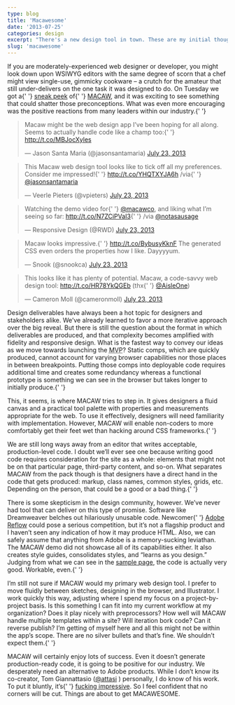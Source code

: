 ```yaml
---
type: blog
title: 'Macawesome'
date: '2013-07-25'
categories: design
excerpt: "There's a new design tool in town. These are my initial thoughts."
slug: 'macawesome'
---
```


<p>
  If you are moderately-experienced web designer or developer, you might look
  down upon WSIWYG editors with the same degree of scorn that a chef might view
  single-use, gimmicky cookware – a crutch for the amateur that still
  under-delivers on the one task it was designed to do. On Tuesday we got a{' '}
  <a href="http://macaw.co/peek/">sneak peek</a> of{' '}
  <a href="http://macaw.co/">MACAW</a>, and it was exciting to see something
  that could shatter those preconceptions. What was even more encouraging was
  the positive reactions from many leaders within our industry.{' '}
</p>

<blockquote class="twitter-tweet">
  <p>
    Macaw might be the web design app I’ve been hoping for all along. Seems to
    actually handle code like a champ too:{' '}
    <a href="http://t.co/MBJocXyles">http://t.co/MBJocXyles</a>
  </p>
  &mdash; Jason Santa Maria (@jasonsantamaria) <a href="https://twitter.com/jasonsantamaria/statuses/359682167879647232">July 23, 2013</a>
</blockquote>

<blockquote class="twitter-tweet">
  <p>
    This Macaw web design tool looks like to tick off all my preferences.
    Consider me impressed!{' '}
    <a href="http://t.co/YHQTXYJA6h">http://t.co/YHQTXYJA6h</a>&#10;&#10;/via{' '}
    <a href="https://twitter.com/jasonsantamaria">@jasonsantamaria</a>
  </p>
  &mdash; Veerle Pieters (@vpieters) <a href="https://twitter.com/vpieters/statuses/359690626515746816">July 23, 2013</a>
</blockquote>

<blockquote class="twitter-tweet">
  <p>
    Watching the demo video for{' '}
    <a href="https://twitter.com/macawco">@macawco</a>, and liking what I’m
    seeing so far: <a href="http://t.co/N7ZCiPVaI3">http://t.co/N7ZCiPVaI3</a>{' '}
    /via <a href="https://twitter.com/notasausage">@notasausage</a>
  </p>
  &mdash; Responsive Design (@RWD) <a href="https://twitter.com/RWD/statuses/359681664353447937">July 23, 2013</a>
</blockquote>

<blockquote class="twitter-tweet">
  <p>
    Macaw looks impressive.{' '}
    <a href="http://t.co/BybusyKknF">http://t.co/BybusyKknF</a> The generated
    CSS even orders the properties how I like. Dayyyyum.
  </p>
  &mdash; Snook (@snookca) <a href="https://twitter.com/snookca/statuses/359816258977402883">July 23, 2013</a>
</blockquote>

<blockquote class="twitter-tweet">
  <p>
    This looks like it has plenty of potential. Macaw, a code-savvy web design
    tool: <a href="http://t.co/HR78YkQGEb">http://t.co/HR78YkQGEb</a> (thx{' '}
    <a href="https://twitter.com/AisleOne">@AisleOne</a>)
  </p>
  &mdash; Cameron Moll (@cameronmoll) <a href="https://twitter.com/cameronmoll/statuses/359693065335750658">July 23, 2013</a>
</blockquote>

<p>
  Design deliverables have always been a hot topic for designers and
  stakeholders alike. We’ve already learned to favor a more iterative approach
  over the big reveal. But there is still the question about the format in which
  deliverables are produced, and that complexity becomes amplified with fidelity
  and responsive design. What is the fastest way to convey our ideas as we move
  towards launching the <abbr title="Minimally Viable Product">MVP</abbr>?
  Static comps, which are quickly produced, cannot account for varying browser
  capabilities nor those places in between breakpoints. Putting those comps into
  deployable code requires additional time and creates some redundancy whereas a
  functional prototype is something we can see in the browser but takes longer
  to initially produce.{' '}
</p>

<p>
  This, it seems, is where MACAW tries to step in. It gives designers a fluid
  canvas and a practical tool palette with properties and measurements
  appropriate for the web. To use it effectively, designers will need
  familiarity with implementation. However, MACAW will enable non-coders to more
  comfortably get their feet wet than hacking around CSS frameworks.{' '}
</p>

<p>
  We are still long ways away from an editor that writes acceptable,
  production-level code. I doubt we’ll ever see one because writing good code
  requires consideration for the site as a whole: elements that might not be on
  that particular page, third-party content, and so-on. What separates MACAW
  from the pack though is that designers have a direct hand in the code that
  gets produced: markup, class names, common styles, grids, etc. Depending on
  the person, that could be a good or a bad thing.{' '}
</p>

<p>
  There is some skepticism in the design community, however. We’ve never had
  tool that can deliver on this type of promise. Software like Dreamweaver
  belches out hilariously unusable code. Newcomer{' '}
  <a href="http://html.adobe.com/edge/reflow/">Adobe Reflow</a> could pose a
  serious competition, but it’s not a flagship product and I haven’t seen any
  indication of how it may produce HTML. Also, we can safely assume that
  anything from Adobe is a memory-sucking leviathan. The MACAW demo did not
  showcase all of its capabilities either. It also creates style guides,
  consolidates styles, and “learns as you design.” Judging from what we can see
  in the <a href="http://macaw.co/peek/sample/">sample page</a>, the code is
  actually very good. Workable, even.{' '}
</p>

<p>
  I’m still not sure if MACAW would my primary web design tool. I prefer to move
  fluidly between sketches, designing in the browser, and Illustrator. I work
  quickly this way, adjusting where I spend my focus on a project-by-project
  basis. Is this something I can fit into my current workflow at my
  organization? Does it play nicely with preprocessors? How well will MACAW
  handle multiple templates within a site? Will iteration bork code? Can it
  reverse publish? I’m getting of myself here and all this might not be within
  the app’s scope. There are no silver bullets and that’s fine. We shouldn’t
  expect them.{' '}
</p>

<p>
  MACAW will certainly enjoy lots of success. Even it doesn’t generate
  production-ready code, it is going to be positive for our industry. We
  desperately need an alternative to Adobe products. While I don’t know its
  co-creator, Tom Giannattasio (<a href="https://twitter.com/attasi">@attasi</a>
  ) personally, I do know of his work. To put it bluntly, it’s{' '}
  <a href="http://attasi.com/experiments/">fucking impressive</a>. So I feel
  confident that no corners will be cut. Things are about to get MACAWESOME.
</p>

<script async src="//platform.twitter.com/widgets.js" charset="utf-8"></script>
